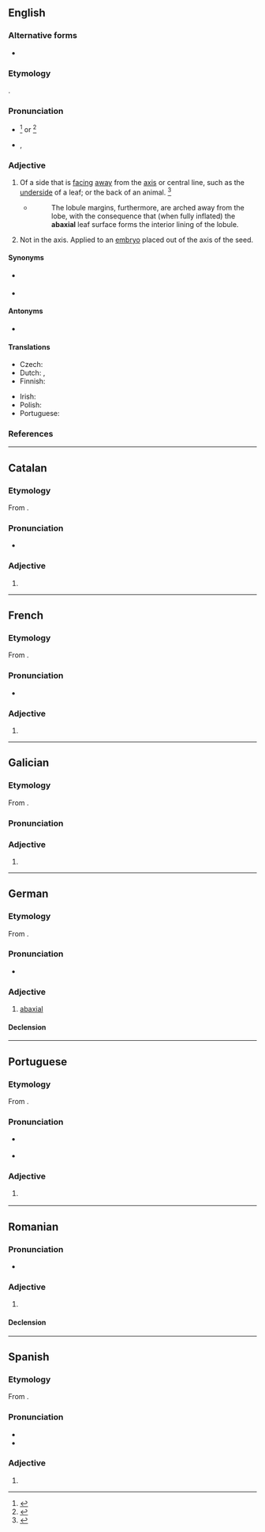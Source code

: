 ==English==

===Alternative forms===
* {{l|en|abaxile}}

===Etymology===
{{affix|en|ab-|t1=away from|axial|t2=axis}}.

===Pronunciation===
* {{a|GenAm}} {{IPA|/ˌæˈbæk.si.əl/|lang=en}}<ref>{{R:MW3 1976|page=2}}</ref> or {{IPA|/æbˈæk.si.əl/|lang=en}}<ref>{{R:American Heritage Dictionary|edition=1971|page=2}}</ref>
* {{hyphenation|ab|ax|i|al|caption=Hyphenation US|lang=en}}, {{hyphenation|ab|ax|ial|caption=UK|lang=en}}

===Adjective===
{{en-adj|-}}

# {{lb|en|botany|zoology}} Of a side that is [[face|facing]] [[away]] from the [[axis]] or central line, such as the [[underside]] of a leaf; or the back of an animal. {{defdate|Mid 19<sup>th</sup> century.}}<ref>{{R:SOED5|page=2}}</ref>
#* {{RQ:Schuster Hepaticae V|7}}
#*: The lobule margins, furthermore, are arched away from the lobe, with the consequence that (when fully inflated) the '''abaxial''' leaf surface forms the interior lining of the lobule.
# Not in the axis. Applied to an [[embryo]] placed out of the axis of the seed.

====Synonyms====
* {{sense|on the back of an animal}} {{l|en|dorsal}}
* {{l|en|eccentric}}

====Antonyms====
* {{l|en|adaxial}}

====Translations====
{{trans-top|botany, zoology: of a side away from central line}}
* Czech: {{t|cs|nesouosý}}
* Dutch: {{t+|nl|abaxiaal}}, {{t+|nl|dorsaal}}
* Finnish: {{t+|fi|abaksiaalinen}}
{{trans-mid}}
* Irish: {{t|ga|allaiseach}}
* Polish: {{t|pl|odosiowy}}
* Portuguese: {{t+|pt|abaxial}}
{{trans-bottom}}

===References===
<references/>

----

==Catalan==

===Etymology===
From {{affix|ca|ab-|axial}}.

===Pronunciation===
* {{ca-IPA|abacsial}}

===Adjective===
{{ca-adj|mf}}

# {{l|en|abaxial}}

----

==French==

===Etymology===
From {{affix|fr|ab-|axial}}.

===Pronunciation===
* {{fr-IPA}}

===Adjective===
{{fr-adj|mf}}

# {{l|en|abaxial}}

----

==Galician==

===Etymology===
From {{affix|gl|ab-|axial}}.

===Pronunciation===
{{rfp|gl}}

===Adjective===
{{gl-adj|pl=abaxiais}}

# {{l|en|abaxial}}

----

==German==

===Etymology===
From {{affix|de|ab-|axial}}.

===Pronunciation===
* {{IPA|/apʔaˈksi̯aːl/|lang=de}}

===Adjective===
{{de-adj|-}}

# [[abaxial]]

====Declension====
{{de-decl-adj-notcomp|abaxial}}

----

==Portuguese==

===Etymology===
From {{affix|pt|ab-|axial}}.

===Pronunciation===
* {{a|BR}} {{IPA|/abak(i)siˈaw/|lang=pt}}
* {{a|PT}} {{IPA|/ɐβɐkˈsjal/|lang=pt}}

===Adjective===
{{pt-adj|abaxia|l}}

# {{lb|pt|botany|zoology}} {{l|en|abaxial}} {{gloss|away from the axis}}

----

==Romanian==

===Pronunciation===
* {{IPA|/abakˈsjal/|lang=ro}}

===Adjective===
{{ro-adj}}

# {{l|en|abaxial}}

====Declension====
{{ro-decl-adj}}

----

==Spanish==

===Etymology===
From {{affix|es|ab-|axial}}.

===Pronunciation===
* {{es-IPA}}
* {{hyph|a|ba|xial|lang=es}}

===Adjective===
{{es-adj|pl=abaxiales}}

# {{l|en|abaxial}}